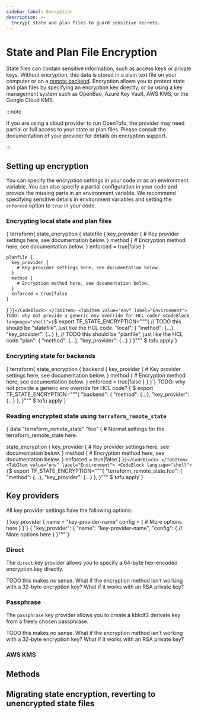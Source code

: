 ---
sidebar_label: Encryption
description: >-
  Encrypt state and plan files to guard sensitive secrets.
---


# State and Plan File Encryption

State files can contain sensitive information, such as access keys or private keys. Without encryption, this data is
stored in a plain text file on your computer or on a [remote backend](remote.mdx). Encryption allows you to protect
state and plan files by specifying an encryption key directly, or by using a key management system such as OpenBao,
Azure Key Vault, AWS KMS, or the Google Cloud KMS.

:::note

If you are using a cloud provider to run OpenTofu, the provider may need partial or full access to your state or plan
files. Please consult the documentation of your provider for details on encryption support.

:::

## Setting up encryption

You can specify the encryption settings in your code or as an environment variable. You can also specify a partial
configuration in your code and provide the missing parts in an environment variable. We recommend specifying sensitive
details in environment variables and setting the `enforced` option to `true` in your code.

### Encrypting local state and plan files

<Tabs>
  <TabItem value="code" label="Code" default>
    <CodeBlock language="hcl">{`terraform{
  state_encryption {
    statefile {
      key_provider {
        # Key provider settings here, see documentation below.
      }
      method {
        # Encryption method here, see documentation below.
      }
      enforced = true|false
    }

    planfile {
      key_provider {
        # Key provider settings here, see documentation below.
      }
      method {
        # Encryption method here, see documentation below.
      }
      enforced = true|false
    }
  }
}`}</CodeBlock>
  </TabItem>
  <TabItem value="env" label="Environment">
    TODO: why not provide a generic env override for HCL code?
    <CodeBlock language="shell">{`$ export TF_STATE_ENCRYPTION="""{
  // TODO this should be "statefile", just like the HCL code.
  "local": {
    "method": {...},
    "key_provider": {...}
  },
  // TODO this should be "planfile", just like the HCL code
  "plan": {
    "method": {...},
    "key_provider": {...}
  }
}"""
$ tofu apply`}</CodeBlock>
  </TabItem>
</Tabs>

### Encrypting state for backends

<Tabs>
    <TabItem value="code" label="Code" default>
        <CodeBlock language="hcl">{`terraform{
  state_encryption {
    backend  {
      key_provider {
        # Key provider settings here, see documentation below.
      }
      method {
        # Encryption method here, see documentation below.
      }
      enforced = true|false
    }
  }
}`}</CodeBlock>
    </TabItem>
    <TabItem value="env" label="Environment">
        TODO: why not provide a generic env override for HCL code?
        <CodeBlock language="shell">{`$ export TF_STATE_ENCRYPTION="""{
  "backend": {
    "method": {...},
    "key_provider": {...}
  },
}"""
$ tofu apply`}</CodeBlock>
    </TabItem>
</Tabs>

### Reading encrypted state using `terraform_remote_state`

<Tabs>
    <TabItem value="code" label="Code" default>
        <CodeBlock language="hcl">{`data "terraform_remote_state" "foo" {
  # Normal settings for the terraform_remote_state here.

  state_encryption {
    key_provider {
      # Key provider settings here, see documentation below.
    }
    method {
      # Encryption method here, see documentation below.
    }
    enforced = true|false
  }
}`}</CodeBlock>
    </TabItem>
    <TabItem value="env" label="Environment">
        <CodeBlock language="shell">{`$ export TF_STATE_ENCRYPTION="""{
  "terraform_remote_state.foo": {
    "method": {...},
    "key_provider": {...}
  },
}"""
$ tofu apply`}</CodeBlock>
    </TabItem>
</Tabs>

## Key providers

All key provider settings have the following options:


<Tabs>
    <TabItem value="code" label="Code" default>
        <CodeBlock language="hcl">{`key_provider {
  name = "key-provider-name"
  config = {
    # More options here
  }
}`}</CodeBlock>
    </TabItem>
    <TabItem value="env" label="Environment">
        <CodeBlock language="shell">{`"key_provider": {
  "name": "key-provider-name",
  "config": {
    // More options here
  }
}"""`}</CodeBlock>
    </TabItem>
</Tabs>

### Direct

The `direct` key provider allows you to specify a 64-byte hex-encoded encryption key directly.

TODO this makes no sense. What if the encryption method isn't working with a 32-byte encryption key? What if it works
with an RSA private key?

### Passphrase

The `passphrase` key provider allows you to create a kbkdf2 derivate key from a freely chosen passphrase.

TODO this makes no sense. What if the encryption method isn't working with a 32-byte encryption key? What if it works
with an RSA private key?

### AWS KMS



## Methods

## Migrating state encryption, reverting to unencrypted state files
